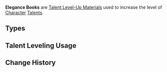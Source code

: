 {{Terminology Infobox
|image        = <gallery>
Item Teachings of Elegance.png|Teachings
Item Guide to Elegance.png|Guide
Item Philosophies of Elegance.png|Philosophies
</gallery>
|type         = Item Groups
|type2        = Talent Level-Up Materials
|type3        = Talent Books
|day1         = Tuesday
|day2         = Friday
|day3         = Sunday
|source1      = Violet Court
}}
'''Elegance Books''' are [[Talent Level-Up Materials]] used to increase the level of [[Character]] [[Talents]].

==Types==
{{Material Quality
|2=Teachings of Elegance
|3=Guide to Elegance
|4=Philosophies of Elegance
}}

==Talent Leveling Usage==
{{Talent Leveling Usage|item=Teachings of Elegance|item2=Guide to Elegance|item3=Philosophies of Elegance|or=yes}}

==Change History==
{{Change History|2.0}}
[[Category:Elegance Books| ]]